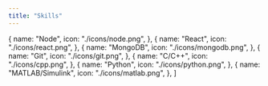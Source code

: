 ```yaml
---
title: "Skills"
---
```


  {
    name: "Node",
    icon: "./icons/node.png",
  },
  {
    name: "React",
    icon: "./icons/react.png",
  },
  {
    name: "MongoDB",
    icon: "./icons/mongodb.png",
  },
  {
    name: "Git",
    icon: "./icons/git.png",
  },
  {
    name: "C/C++",
    icon: "./icons/cpp.png",
  },
  {
    name: "Python",
    icon: "./icons/python.png",
  },
  {
    name: "MATLAB/Simulink",
    icon: "./icons/matlab.png",
  },
]

